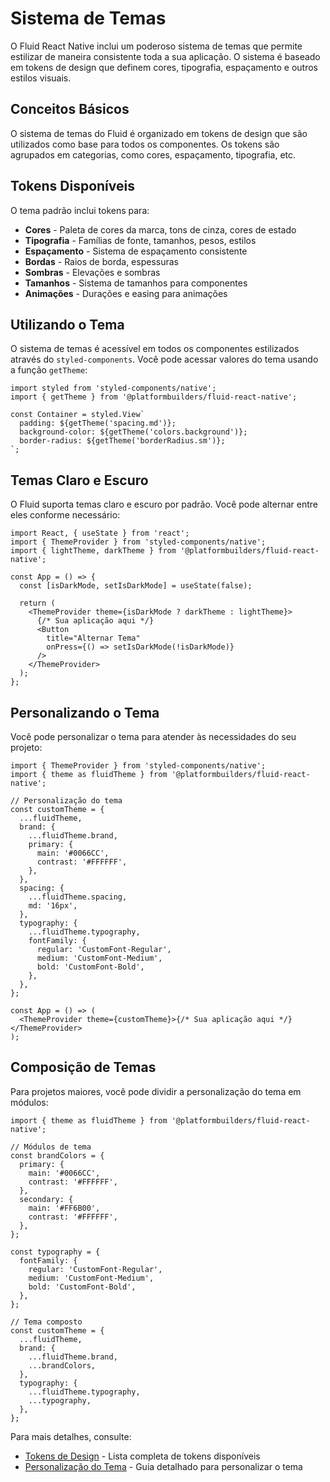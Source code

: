 # Sistema de Temas

O Fluid React Native inclui um poderoso sistema de temas que permite estilizar de maneira consistente toda a sua aplicação. O sistema é baseado em tokens de design que definem cores, tipografia, espaçamento e outros estilos visuais.

## Conceitos Básicos

O sistema de temas do Fluid é organizado em tokens de design que são utilizados como base para todos os componentes. Os tokens são agrupados em categorias, como cores, espaçamento, tipografia, etc.

## Tokens Disponíveis

O tema padrão inclui tokens para:

- **Cores** - Paleta de cores da marca, tons de cinza, cores de estado
- **Tipografia** - Famílias de fonte, tamanhos, pesos, estilos
- **Espaçamento** - Sistema de espaçamento consistente
- **Bordas** - Raios de borda, espessuras
- **Sombras** - Elevações e sombras
- **Tamanhos** - Sistema de tamanhos para componentes
- **Animações** - Durações e easing para animações

## Utilizando o Tema

O sistema de temas é acessível em todos os componentes estilizados através do `styled-components`. Você pode acessar valores do tema usando a função `getTheme`:

```tsx
import styled from 'styled-components/native';
import { getTheme } from '@platformbuilders/fluid-react-native';

const Container = styled.View`
  padding: ${getTheme('spacing.md')};
  background-color: ${getTheme('colors.background')};
  border-radius: ${getTheme('borderRadius.sm')};
`;
```

## Temas Claro e Escuro

O Fluid suporta temas claro e escuro por padrão. Você pode alternar entre eles conforme necessário:

```tsx
import React, { useState } from 'react';
import { ThemeProvider } from 'styled-components/native';
import { lightTheme, darkTheme } from '@platformbuilders/fluid-react-native';

const App = () => {
  const [isDarkMode, setIsDarkMode] = useState(false);

  return (
    <ThemeProvider theme={isDarkMode ? darkTheme : lightTheme}>
      {/* Sua aplicação aqui */}
      <Button
        title="Alternar Tema"
        onPress={() => setIsDarkMode(!isDarkMode)}
      />
    </ThemeProvider>
  );
};
```

## Personalizando o Tema

Você pode personalizar o tema para atender às necessidades do seu projeto:

```tsx
import { ThemeProvider } from 'styled-components/native';
import { theme as fluidTheme } from '@platformbuilders/fluid-react-native';

// Personalização do tema
const customTheme = {
  ...fluidTheme,
  brand: {
    ...fluidTheme.brand,
    primary: {
      main: '#0066CC',
      contrast: '#FFFFFF',
    },
  },
  spacing: {
    ...fluidTheme.spacing,
    md: '16px',
  },
  typography: {
    ...fluidTheme.typography,
    fontFamily: {
      regular: 'CustomFont-Regular',
      medium: 'CustomFont-Medium',
      bold: 'CustomFont-Bold',
    },
  },
};

const App = () => (
  <ThemeProvider theme={customTheme}>{/* Sua aplicação aqui */}</ThemeProvider>
);
```

## Composição de Temas

Para projetos maiores, você pode dividir a personalização do tema em módulos:

```tsx
import { theme as fluidTheme } from '@platformbuilders/fluid-react-native';

// Módulos de tema
const brandColors = {
  primary: {
    main: '#0066CC',
    contrast: '#FFFFFF',
  },
  secondary: {
    main: '#FF6B00',
    contrast: '#FFFFFF',
  },
};

const typography = {
  fontFamily: {
    regular: 'CustomFont-Regular',
    medium: 'CustomFont-Medium',
    bold: 'CustomFont-Bold',
  },
};

// Tema composto
const customTheme = {
  ...fluidTheme,
  brand: {
    ...fluidTheme.brand,
    ...brandColors,
  },
  typography: {
    ...fluidTheme.typography,
    ...typography,
  },
};
```

Para mais detalhes, consulte:

- [Tokens de Design](/theme/tokens) - Lista completa de tokens disponíveis
- [Personalização do Tema](/theme/customization) - Guia detalhado para personalizar o tema
